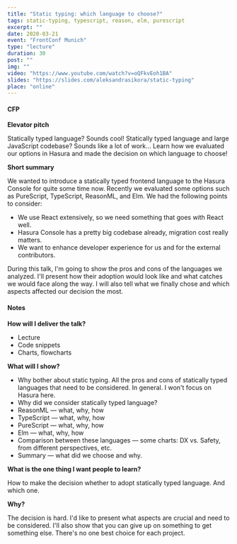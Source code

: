 ```yaml
---
title: "Static typing: which language to choose?"
tags: static-typing, typescript, reason, elm, purescript
excerpt: ""
date: 2020-03-21
event: "FrontConf Munich"
type: "lecture"
duration: 30
post: ""
img: ""
video: "https://www.youtube.com/watch?v=oQFkvEoh1BA"
slides: "https://slides.com/aleksandrasikora/static-typing"
place: "online"
---
```


#### CFP

**Elevator pitch**

Statically typed language? Sounds cool! Statically typed language and large
JavaScript codebase? Sounds like a lot of work... Learn how we evaluated our
options in Hasura and made the decision on which language to choose!

**Short summary**

We wanted to introduce a statically typed frontend language to the Hasura
Console for quite some time now. Recently we evaluated some options such as
PureScript, TypeScript, ReasonML, and Elm. We had the following points to
consider:

- We use React extensively, so we need something that goes with React well.
- Hasura Console has a pretty big codebase already, migration cost really
  matters.
- We want to enhance developer experience for us and for the external
  contributors.

During this talk, I'm going to show the pros and cons of the languages we
analyzed. I'll present how their adoption would look like and what catches we
would face along the way. I will also tell what we finally chose and which
aspects affected our decision the most.

#### Notes

**How will I deliver the talk?**

- Lecture
- Code snippets
- Charts, flowcharts

**What will I show?**

- Why bother about static typing. All the pros and cons of statically typed
  languages that need to be considered. In general. I won't focus on Hasura
  here.
- Why did we consider statically typed language?
- ReasonML — what, why, how
- TypeScript — what, why, how
- PureScript — what, why, how
- Elm — what, why, how
- Comparison between these languages — some charts: DX vs. Safety, from
  different perspectives, etc.
- Summary — what did we choose and why.

**What is the one thing I want people to learn?**

How to make the decision whether to adopt statically typed language. And which
one.

**Why?**

The decision is hard. I'd like to present what aspects are crucial and need to
be considered. I'll also show that you can give up on something to get something
else. There's no one best choice for each project.
